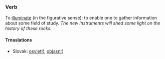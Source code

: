 ===Verb===
To [[illuminate]] (in the figurative sense); to enable one to gather information about some field of study.  ''The new instruments will shed some light on the history of these rocks.''

==== Trnaslations ====
*Slovak: [[osvietiť]], [[objasniť]]